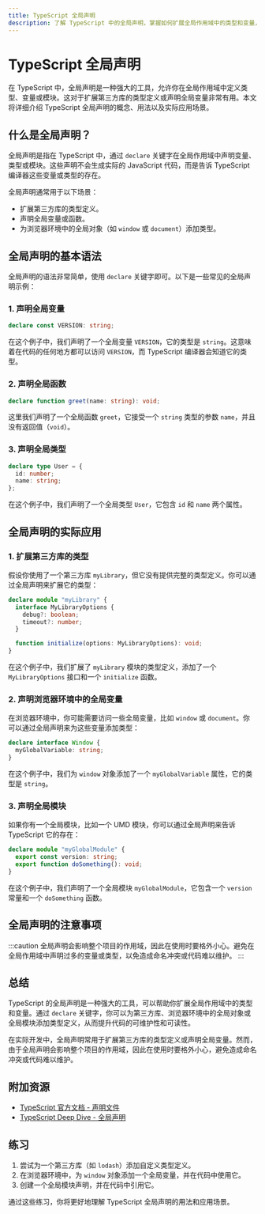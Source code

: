 ```yaml
---
title: TypeScript 全局声明
description: 了解 TypeScript 中的全局声明，掌握如何扩展全局作用域中的类型和变量，提升代码的可维护性和可读性。
---
```


# TypeScript 全局声明

在 TypeScript 中，全局声明是一种强大的工具，允许你在全局作用域中定义类型、变量或模块。这对于扩展第三方库的类型定义或声明全局变量非常有用。本文将详细介绍 TypeScript 全局声明的概念、用法以及实际应用场景。

## 什么是全局声明？

全局声明是指在 TypeScript 中，通过 `declare` 关键字在全局作用域中声明变量、类型或模块。这些声明不会生成实际的 JavaScript 代码，而是告诉 TypeScript 编译器这些变量或类型的存在。

全局声明通常用于以下场景：
- 扩展第三方库的类型定义。
- 声明全局变量或函数。
- 为浏览器环境中的全局对象（如 `window` 或 `document`）添加类型。

## 全局声明的基本语法

全局声明的语法非常简单，使用 `declare` 关键字即可。以下是一些常见的全局声明示例：

### 1. 声明全局变量

```typescript
declare const VERSION: string;
```

在这个例子中，我们声明了一个全局变量 `VERSION`，它的类型是 `string`。这意味着在代码的任何地方都可以访问 `VERSION`，而 TypeScript 编译器会知道它的类型。

### 2. 声明全局函数

```typescript
declare function greet(name: string): void;
```

这里我们声明了一个全局函数 `greet`，它接受一个 `string` 类型的参数 `name`，并且没有返回值（`void`）。

### 3. 声明全局类型

```typescript
declare type User = {
  id: number;
  name: string;
};
```

在这个例子中，我们声明了一个全局类型 `User`，它包含 `id` 和 `name` 两个属性。

## 全局声明的实际应用

### 1. 扩展第三方库的类型

假设你使用了一个第三方库 `myLibrary`，但它没有提供完整的类型定义。你可以通过全局声明来扩展它的类型：

```typescript
declare module "myLibrary" {
  interface MyLibraryOptions {
    debug?: boolean;
    timeout?: number;
  }

  function initialize(options: MyLibraryOptions): void;
}
```

在这个例子中，我们扩展了 `myLibrary` 模块的类型定义，添加了一个 `MyLibraryOptions` 接口和一个 `initialize` 函数。

### 2. 声明浏览器环境中的全局变量

在浏览器环境中，你可能需要访问一些全局变量，比如 `window` 或 `document`。你可以通过全局声明来为这些变量添加类型：

```typescript
declare interface Window {
  myGlobalVariable: string;
}
```

在这个例子中，我们为 `window` 对象添加了一个 `myGlobalVariable` 属性，它的类型是 `string`。

### 3. 声明全局模块

如果你有一个全局模块，比如一个 UMD 模块，你可以通过全局声明来告诉 TypeScript 它的存在：

```typescript
declare module "myGlobalModule" {
  export const version: string;
  export function doSomething(): void;
}
```

在这个例子中，我们声明了一个全局模块 `myGlobalModule`，它包含一个 `version` 常量和一个 `doSomething` 函数。

## 全局声明的注意事项

:::caution
全局声明会影响整个项目的作用域，因此在使用时要格外小心。避免在全局作用域中声明过多的变量或类型，以免造成命名冲突或代码难以维护。
:::

## 总结

TypeScript 的全局声明是一种强大的工具，可以帮助你扩展全局作用域中的类型和变量。通过 `declare` 关键字，你可以为第三方库、浏览器环境中的全局对象或全局模块添加类型定义，从而提升代码的可维护性和可读性。

在实际开发中，全局声明常用于扩展第三方库的类型定义或声明全局变量。然而，由于全局声明会影响整个项目的作用域，因此在使用时要格外小心，避免造成命名冲突或代码难以维护。

## 附加资源

- [TypeScript 官方文档 - 声明文件](https://www.typescriptlang.org/docs/handbook/declaration-files/introduction.html)
- [TypeScript Deep Dive - 全局声明](https://basarat.gitbook.io/typescript/type-system/intro)

## 练习

1. 尝试为一个第三方库（如 `lodash`）添加自定义类型定义。
2. 在浏览器环境中，为 `window` 对象添加一个全局变量，并在代码中使用它。
3. 创建一个全局模块声明，并在代码中引用它。

通过这些练习，你将更好地理解 TypeScript 全局声明的用法和应用场景。